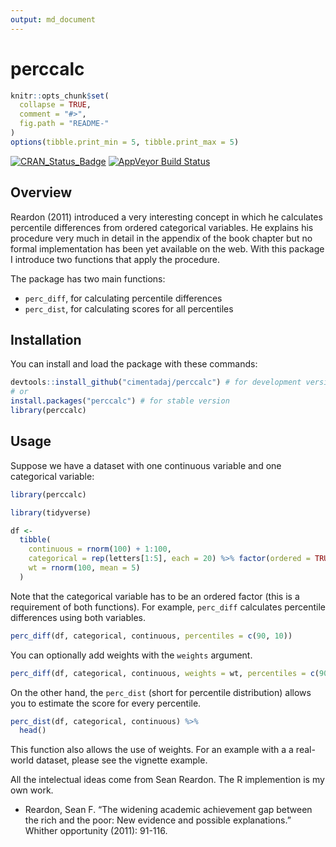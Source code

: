 ```yaml
---
output: md_document
---
```


# perccalc
```r
knitr::opts_chunk$set(
  collapse = TRUE,
  comment = "#>",
  fig.path = "README-"
)
options(tibble.print_min = 5, tibble.print_max = 5)
```

[![CRAN_Status_Badge](http://www.r-pkg.org/badges/version/perccalc)](http://cran.r-project.org/package=perccalc)
[![AppVeyor Build Status](https://ci.appveyor.com/api/projects/status/github/cimentadaj/perccalc?branch=master&svg=true)](https://ci.appveyor.com/project/cimentadaj/perccalc)


## Overview

Reardon (2011) introduced a very interesting concept in which he calculates percentile differences from ordered categorical variables. He explains his procedure very much in detail in the appendix of the book chapter but no formal implementation has been yet available on the web. With this package I introduce two functions that apply the procedure.

The package has two main functions:

* `perc_diff`, for calculating percentile differences
* `perc_dist`, for calculating scores for all percentiles

## Installation

You can install and load the package with these commands:

```r
devtools::install_github("cimentadaj/perccalc") # for development version
# or
install.packages("perccalc") # for stable version
library(perccalc)
```

## Usage

Suppose we have a dataset with one continuous variable and one categorical variable:
```r
library(perccalc)
```

```r
library(tidyverse)

df <-
  tibble(
    continuous = rnorm(100) + 1:100,
    categorical = rep(letters[1:5], each = 20) %>% factor(ordered = TRUE),
    wt = rnorm(100, mean = 5)
  )
```

Note that the categorical variable has to be an ordered factor (this is a requirement of both functions). For example, `perc_diff` calculates percentile differences using both variables.

```r
perc_diff(df, categorical, continuous, percentiles = c(90, 10))
```

You can optionally add weights with the `weights` argument.

```r
perc_diff(df, categorical, continuous, weights = wt, percentiles = c(90, 10))
```

On the other hand, the `perc_dist` (short for percentile distribution) allows you to estimate the score for every percentile.

```r
perc_dist(df, categorical, continuous) %>%
  head()
```

This function also allows the use of weights. For an example with a a real-world dataset, please see the vignette example.

All the intelectual ideas come from Sean Reardon. The R implemention is my own work.

- Reardon, Sean F. "The widening academic achievement gap between the rich and the poor: New evidence and possible explanations." Whither opportunity (2011): 91-116.
